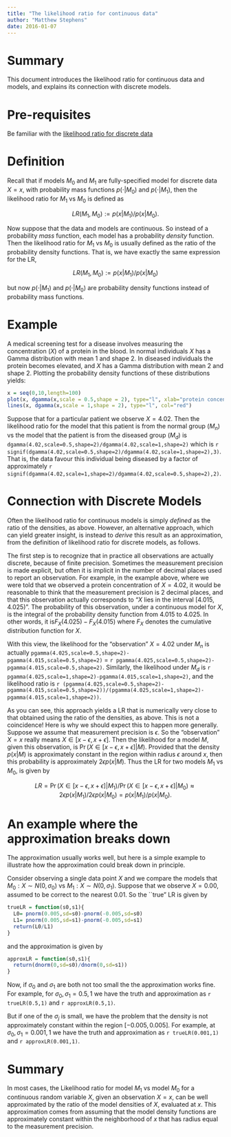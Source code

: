 ```yaml
---
title: "The likelihood ratio for continuous data"
author: "Matthew Stephens"
date: 2016-01-07
---
```






# Summary

This document introduces the likelihood ratio for continuous data and models, and explains its connection with discrete models.

# Pre-requisites

Be familiar with the [likelihood ratio for discrete data](likelihood_ratio_simple_models.html)

# Definition

Recall that if models $M_0$ and $M_1$ are fully-specified 
model for discrete data $X=x$,
with probability mass functions $p(\cdot | M_0)$ and $p(\cdot | M_1)$, then
the likelihood ratio for $M_1$ vs $M_0$ is defined as

$$LR(M_1,M_0) := p(x | M_1)/p(x | M_0).$$

Now suppose that the data and models are continuous. So instead of a probability *mass* function, each model has a probability 
*density* function. Then the likelihood ratio 
for $M_1$ vs $M_0$ is usually defined as the ratio of the probability density functions. That is, we have exactly the same expression for the LR,

$$LR(M_1,M_0) := p(x | M_1)/p(x | M_0)$$

but now  $p(\cdot | M_1)$ and $p(\cdot | M_0)$ are probability density functions instead of probability mass functions. 


# Example

A medical screening test for a disease involves measuring the concentration ($X$) of a protein in the blood. In normal individuals $X$ has a Gamma distribution with mean 1 and shape 2.
In diseased individuals the protein becomes elevated, and $X$ has a Gamma distribution with mean 2 and shape 2. Plotting the probability density functions of these distributions yields:
```r
x = seq(0,10,length=100)
plot(x, dgamma(x,scale = 0.5,shape = 2), type="l", xlab="protein concentration")
lines(x, dgamma(x,scale = 1,shape = 2), type="l", col="red")
```

Suppose that for a particular patient we observe $X=4.02$. Then the likelihood ratio for 
the model that this patient is from the normal group ($M_n$) vs the model
that the patient is from the diseased group ($M_d$) is ``dgamma(4.02,scale=0.5,shape=2)/dgamma(4.02,scale=1,shape=2)``
which is ``r signif(dgamma(4.02,scale=0.5,shape=2)/dgamma(4.02,scale=1,shape=2),3)``. 
That is, the data favour this individual being diseased by a factor of approximately
``r signif(dgamma(4.02,scale=1,shape=2)/dgamma(4.02,scale=0.5,shape=2),2)``. 

# Connection with Discrete Models

Often the likelihood ratio for continuous models is simply *defined* as the ratio of the
densities, as above. However, an alternative approach, which can yield greater insight, is instead to *derive* this result as an approximation, from the definition of likelihood ratio for discrete models, as follows.

The first step is to recognize that in practice all observations are actually discrete, because
of finite precision. Sometimes the measurement precision is made explicit, but often
it is implicit in the number of decimal places used to report an observation. For example, in the example above, where we were told that we observed a protein concentration of $X=4.02$, it would be reasonable to think that the measurement precision
is 2 decimal places, and that this observation actually corresponds to "$X$ lies in the interval $[4.015,4.025)$". The probability of this observation, under a continuous model for $X$, is the integral of the probability density function from $4.015$ to $4.025$. In other words, it is$F_X(4.025)-F_X(4.015)$ where $F_X$ denotes the cumulative distribution function for $X$.

With this view, the likelihood for the "observation" $X=4.02$ under $M_n$ is actually
``pgamma(4.025,scale=0.5,shape=2)-pgamma(4.015,scale=0.5,shape=2)`` = ``r pgamma(4.025,scale=0.5,shape=2)-pgamma(4.015,scale=0.5,shape=2)``.
Similarly, the likelihood under $M_d$ is ``r pgamma(4.025,scale=1,shape=2)-pgamma(4.015,scale=1,shape=2)``, and the likelihood ratio is
``r (pgamma(4.025,scale=0.5,shape=2)-pgamma(4.015,scale=0.5,shape=2))/(pgamma(4.025,scale=1,shape=2)-pgamma(4.015,scale=1,shape=2))``. 

As you can see, this approach yields a LR that is numerically very close to that obtained using the ratio of the densities, as above. This is not a coincidence! Here is why we should expect this to happen more generally. Suppose we assume that measurement precision is $\epsilon$. So the "observation" $X=x$ really means $X \in [x-\epsilon,x+\epsilon]$.
Then the likelihood for a model $M$, given this observation,
is $\Pr(X \in [x-\epsilon,x+\epsilon] | M)$.
Provided that the density $p(x|M)$ is approximately constant in the region within radius $\epsilon$ around $x$, then this probability is approximately $2\epsilon p(x | M)$. Thus the LR for two models $M_1$ vs $M_0$, is given by

$$LR = \Pr(X \in [x-\epsilon,x+\epsilon] | M_1)/ \Pr(X \in [x-\epsilon,x+\epsilon] | M_0) 
\approx 2\epsilon p(x | M_1)/2\epsilon p(x|M_0) = p(x|M_1)/p(x|M_0).$$


# An example where the approximation breaks down

The approximation usually works well, but 
here is a simple example to illustrate how the approximation could break down in principle.

Consider observing a single data point $X$ and we compare the models that
$M_0: X \sim N(0,\sigma_0)$ vs $M_1: X \sim N(0,\sigma_1)$. Suppose that we observe $X=0.00$, assumed to be correct to the nearest 0.01. So the ``true" LR is
given by
```r
trueLR = function(s0,s1){
  L0= pnorm(0.005,sd=s0)-pnorm(-0.005,sd=s0)
  L1= pnorm(0.005,sd=s1)-pnorm(-0.005,sd=s1)
  return(L0/L1)
}
```

and the approximation is given by
```r
approxLR = function(s0,s1){
  return(dnorm(0,sd=s0)/dnorm(0,sd=s1))
}
```

Now, if $\sigma_0$ and $\sigma_1$ are both not too small the the approximation works fine. For example, for $\sigma_0,\sigma_1 = 0.5,1$ we have the truth and approximation as `r trueLR(0.5,1)` and `r approxLR(0.5,1)`.

But if one of the $\sigma_j$ is small, we have the problem that the density is not approximately constant within the region $[-0.005,0.005]$. For example,
at $\sigma_0,\sigma_1 = 0.001,1$ we have the 
truth and approximation as `r trueLR(0.001,1)` and `r approxLR(0.001,1)`.


# Summary

In most cases, the Likelihood ratio for model $M_1$ vs model $M_0$ for a continuous
random variable $X$, given an observation 
$X=x$, can be well approximated by
the ratio of the model densities of $X$, evaluated at $x$.
This approximation comes from assuming that the model density functions are 
approximately constant within the neighborhood of $x$ that has radius equal to the measurement precision.




